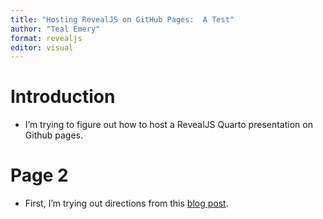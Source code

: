 ```yaml
---
title: "Hosting RevealJS on GitHub Pages:  A Test"
author: "Teal Emery"
format: revealjs
editor: visual
---
```


# Introduction

-   I'm trying to figure out how to host a RevealJS Quarto presentation on Github pages.

# Page 2

-   First, I'm trying out directions from this [blog post](https://annaken.github.io/hosting-revealjs-presentation-github-pages/).
